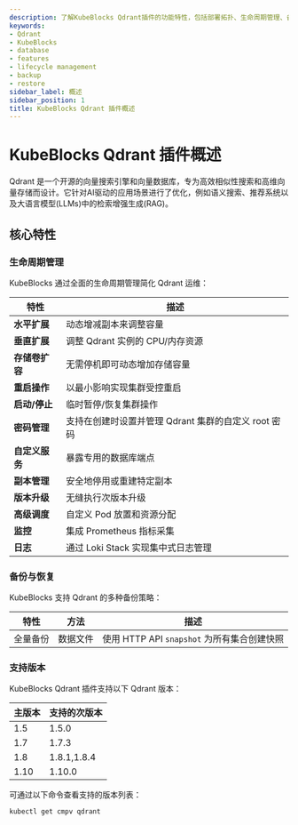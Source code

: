 ```yaml
---
description: 了解KubeBlocks Qdrant插件的功能特性，包括部署拓扑、生命周期管理、备份恢复以及支持的版本。
keywords:
- Qdrant
- KubeBlocks
- database
- features
- lifecycle management
- backup
- restore
sidebar_label: 概述
sidebar_position: 1
title: KubeBlocks Qdrant 插件概述
---
```

# KubeBlocks Qdrant 插件概述

Qdrant 是一个开源的向量搜索引擎和向量数据库，专为高效相似性搜索和高维向量存储而设计。它针对AI驱动的应用场景进行了优化，例如语义搜索、推荐系统以及大语言模型(LLMs)中的检索增强生成(RAG)。

## 核心特性

### 生命周期管理

KubeBlocks 通过全面的生命周期管理简化 Qdrant 运维：

| 特性                      | 描述                                                                 |
|------------------------------|-----------------------------------------------------------------------------|
| **水平扩展**       | 动态增减副本来调整容量                                   |
| **垂直扩展**         | 调整 Qdrant 实例的 CPU/内存资源                       |
| **存储卷扩容**         | 无需停机即可动态增加存储容量                     |
| **重启操作**       | 以最小影响实现集群受控重启                        |
| **启动/停止**               | 临时暂停/恢复集群操作                              |
| **密码管理**      | 支持在创建时设置并管理 Qdrant 集群的自定义 root 密码 |
| **自定义服务**          | 暴露专用的数据库端点                                      |
| **副本管理**       | 安全地停用或重建特定副本                          |
| **版本升级**         | 无缝执行次版本升级                                  |
| **高级调度**      | 自定义 Pod 放置和资源分配                           |
| **监控**               | 集成 Prometheus 指标采集                                  |
| **日志**                  | 通过 Loki Stack 实现集中式日志管理                                           |


### 备份与恢复

KubeBlocks 支持 Qdrant 的多种备份策略：

| 特性           | 方法          | 描述 |
|-------------|--------|------------|
| 全量备份 | 数据文件 | 使用 HTTP API `snapshot` 为所有集合创建快照 |

### 支持版本

KubeBlocks Qdrant 插件支持以下 Qdrant 版本：

| 主版本 | 支持的次版本       |
|---------------|--------------------------------|
| 1.5 | 1.5.0 |
| 1.7 | 1.7.3 |
| 1.8 | 1.8.1,1.8.4 |
| 1.10| 1.10.0 |

可通过以下命令查看支持的版本列表：
```bash
kubectl get cmpv qdrant
```